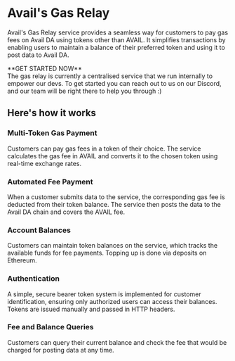 
# Avail's Gas Relay

Avail's Gas Relay service provides a seamless way for customers to pay gas fees on Avail DA  using 
tokens other than AVAIL. It simplifies transactions by enabling users to maintain a balance of their preferred 
token and using it to post data to Avail DA.

<Callout type="info">
**GET STARTED NOW**<br/>
The gas relay is currently a centralised service that we run internally to empower our devs.
To get started you can reach out to us on our Discord, and our team will be right there to help you through :)
</Callout>

## Here's how it works

<Steps>

### Multi-Token Gas Payment
 
Customers can pay gas fees in a token of their choice. 
The service calculates the gas fee in AVAIL and converts it to the chosen token using real-time exchange rates.
 
### Automated Fee Payment
 
When a customer submits data to the service, the corresponding gas fee is deducted from their token balance. The service then posts the data to the Avail DA chain and covers the AVAIL fee.

### Account Balances

Customers can maintain token balances on the service, which tracks the available funds for fee payments.
Topping up is done via deposits on Ethereum.

### Authentication

A simple, secure bearer token system is implemented for customer identification, 
ensuring only authorized users can access their balances. Tokens are issued manually and passed in HTTP headers.

### Fee and Balance Queries

Customers can query their current balance and check the fee that would be charged for posting data at any time.

</Steps>